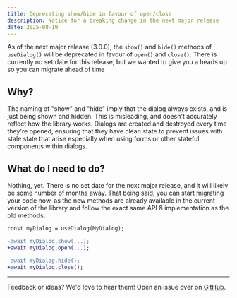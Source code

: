 ```yaml
---
title: Deprecating show/hide in favour of open/close
description: Notice for a breaking change in the next major release
date: 2025-08-19
---
```


As of the next major release (3.0.0), the `show()` and `hide()` methods of `useDialog()` will be deprecated in favour of `open()` and `close()`. There is currently no set date for this release, but we wanted to give you a heads up so you can migrate ahead of time

## Why?
The naming of "show" and "hide" imply that the dialog always exists, and is just being shown and hidden. This is misleading, and doesn't accurately reflect how the library works. Dialogs are created and destroyed every time they're opened, ensuring that they have clean state to prevent issues with stale state that arise especially when using forms or other stateful components within dialogs.

## What do I need to do?

Nothing, yet. There is no set date for the next major release, and it will likely be some number of months away. That being said, you can start migrating your code now, as the new methods are already available in the current version of the library and follow the exact same API & implementation as the old methods.

```diff lang="tsx"
const myDialog = useDialog(MyDialog);

-await myDialog.show(...);
+await myDialog.open(...);

-await myDialog.hide();
+await myDialog.close();
```

---

Feedback or ideas? We'd love to hear them! Open an issue over on [GitHub](https://github.com/a16n-dev/react-dialog-async/issues).
